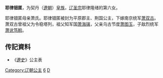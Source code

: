 {{東亞女性歷史人物
| 名稱=耶律钿匿
| 身份=[[辽朝|辽朝]]公主
| 畫像=
| 說明=
| 姓=耶律
| 名=钿匿
| 封爵=[[公主|公主]]
| 位號=
| 封號=平原郡主，荆国公主
| 出生年=
| 婚年=
| 逝世年=
| 父親=[[辽圣宗|辽圣宗]]
| 母親=萧氏
| 夫=[[萧双古|萧双古]]
| 夫之父=[[萧图玉|萧图玉]]
|}}
'''耶律钿匿'''，为契丹（[[遼朝|遼朝]]）[[皇族|皇族]]，[[辽圣宗|辽圣宗]]耶律隆绪的第六女。
 
耶律钿匿母亲萧氏。耶律钿匿被封为平原郡主、荆国公主，下嫁南京统军[[萧双古|萧双古]]。萧双古曾祖父为令稳塔列，祖父知军国[[萧海璃|萧海璃]]，父亲乌古节度[[萧图玉|萧图玉]]，子敌烈统军[[萧讹笃斡|萧讹笃斡]]。  

== 传記資料 ==
*《[[遼史|遼史]]》公主表

{{DEFAULTSORT:Yelu耶律}}
[[Category:辽朝公主|Category:辽朝公主]]
[[Category:辽圣宗皇女|6]]
[[Category:耶律氏|D]]